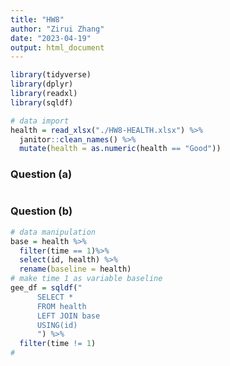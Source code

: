 ```yaml
---
title: "HW8"
author: "Zirui Zhang"
date: "2023-04-19"
output: html_document
---
```


```r
library(tidyverse)
library(dplyr)
library(readxl)
library(sqldf)
```

```r
# data import
health = read_xlsx("./HW8-HEALTH.xlsx") %>%
  janitor::clean_names() %>% 
  mutate(health = as.numeric(health == "Good"))
```
### Question (a)

```r

```


### Question (b)

```r
# data manipulation
base = health %>% 
  filter(time == 1)%>% 
  select(id, health) %>% 
  rename(baseline = health)
# make time 1 as variable baseline
gee_df = sqldf("
      SELECT *
      FROM health
      LEFT JOIN base
      USING(id)
      ") %>% 
  filter(time != 1)
# 

```



